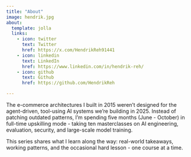```yaml
---
title: "About"
image: hendrik.jpg
about:
  template: jolla
  links:
    - icon: twitter
      text: Twitter
      href: https://x.com/HendrikReh91441
    - icon: linkedin
      text: LinkedIn
      href: https://www.linkedin.com/in/hendrik-reh/
    - icon: github
      text: Github
      href: https://github.com/HendrikReh

---
```


The e-commerce architectures I built in 2015 weren’t designed for the agent-driven, tool-using AI systems we’re building in 2025. Instead of patching outdated patterns, I’m spending five months (June - October) in full-time upskilling mode - taking ten masterclasses on AI engineering, evaluation, security, and large-scale model training.

This series shares what I learn along the way: real-world takeaways, working patterns, and the occasional hard lesson - one course at a time.
